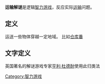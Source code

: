 {{expand|time=2018-10-30T05:09:05+00:00}}
{{unreferenced|time=2018-10-30T05:09:05+00:00}}
'''运输解谜'''是逻辑[[智力游戏|智力游戏]]，反应实际[[运输|运输]]问题。
==定义==
运送一些物体穿越一定地域。
比如[[仓库番|仓库番]]

==文字定义==
英国著名的解谜游戏专家[[亨利·杜德耐|亨利·杜德耐]]使用此归类法

[[Category:智力游戏|Category:智力游戏]]